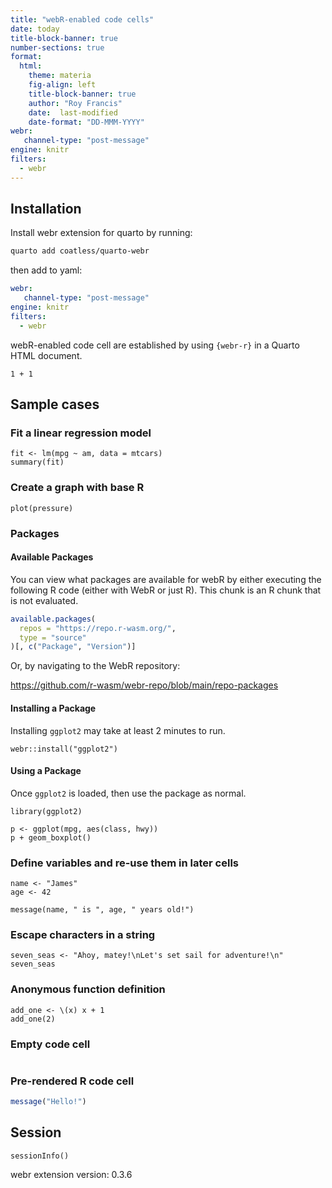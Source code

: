 ```yaml
---
title: "webR-enabled code cells"
date: today
title-block-banner: true
number-sections: true
format:
  html:
    theme: materia
    fig-align: left
    title-block-banner: true
    author: "Roy Francis"
    date:  last-modified
    date-format: "DD-MMM-YYYY"
webr:
   channel-type: "post-message"
engine: knitr
filters:
  - webr
---
```


## Installation

Install webr extension for quarto by running:

```bash
quarto add coatless/quarto-webr
```

then add to yaml:

```yaml
webr:
   channel-type: "post-message"
engine: knitr
filters:
  - webr
```

webR-enabled code cell are established by using `{webr-r}` in a Quarto HTML document.

```webr-r
1 + 1
```

## Sample cases

### Fit a linear regression model

```webr-r
fit <- lm(mpg ~ am, data = mtcars)
summary(fit)
```

### Create a graph with base R

```webr-r
plot(pressure)
```

### Packages
#### Available Packages

You can view what packages are available for webR by either executing the following R code (either with WebR or just R). This chunk is an R chunk that is not evaluated.

```r
available.packages(
  repos = "https://repo.r-wasm.org/",
  type = "source"
)[, c("Package", "Version")]
```

Or, by navigating to the WebR repository:

<https://github.com/r-wasm/webr-repo/blob/main/repo-packages>

#### Installing a Package

Installing `ggplot2` may take at least 2 minutes to run. 

```webr-r
webr::install("ggplot2")
```

#### Using a Package

Once `ggplot2` is loaded, then use the package as normal.

```webr-r
library(ggplot2)

p <- ggplot(mpg, aes(class, hwy))
p + geom_boxplot()
```

### Define variables and re-use them in later cells

```webr-r
name <- "James"
age <- 42
```

```webr-r
message(name, " is ", age, " years old!")
```

### Escape characters in a string

```webr-r
seven_seas <- "Ahoy, matey!\nLet's set sail for adventure!\n"
seven_seas
```

### Anonymous function definition

```webr-r
add_one <- \(x) x + 1
add_one(2)
```

### Empty code cell

```webr-r

```

### Pre-rendered R code cell

```r
message("Hello!")
```

## Session

```webr-r
sessionInfo()
```

webr extension version: 0.3.6
